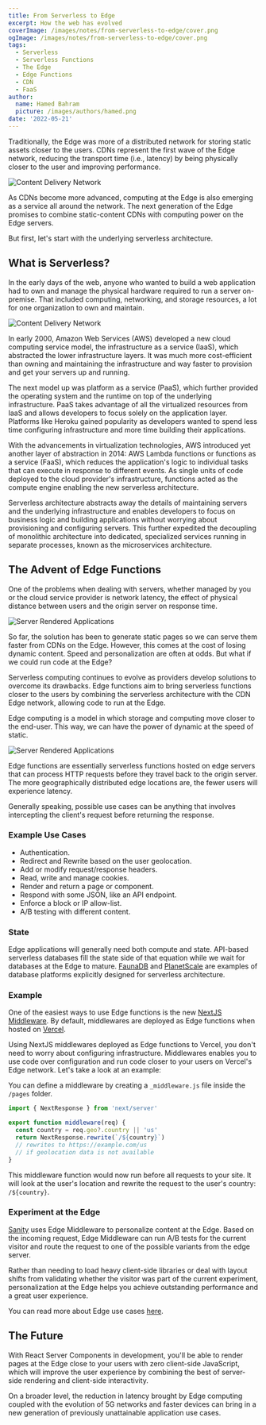 ---
title: From Serverless to Edge
excerpt: How the web has evolved
coverImage: /images/notes/from-serverless-to-edge/cover.png
ogImage: /images/notes/from-serverless-to-edge/cover.png
tags:
  - Serverless
  - Serverless Functions
  - The Edge
  - Edge Functions
  - CDN
  - FaaS
author:
  name: Hamed Bahram
  picture: /images/authors/hamed.png
date: '2022-05-21'
---

Traditionally, the Edge was more of a distributed network for storing
static assets closer to the users. CDNs represent the first wave of the
Edge network, reducing the transport time (i.e., latency) by being
physically closer to the user and improving performance.

![Content Delivery Network](/images/notes/from-serverless-to-edge/cdn)

As CDNs become more advanced, computing at the Edge is also emerging as a
service all around the network. The next generation of the Edge promises to
combine static-content CDNs with computing power on the Edge servers.

But first, let's start with the underlying serverless architecture.

## What is Serverless?

In the early days of the web, anyone who wanted to build a web application
had to own and manage the physical hardware required to run a server
on-premise. That included computing, networking, and storage resources, a
lot for one organization to own and maintain.

![Content Delivery Network](/images/notes/from-serverless-to-edge/serverless)

In early 2000, Amazon Web Services (AWS) developed a new cloud computing
service model, the infrastructure as a service (IaaS), which abstracted the
lower infrastructure layers. It was much more cost-efficient than owning
and maintaining the infrastructure and way faster to provision and get your
servers up and running.

The next model up was platform as a service (PaaS), which further provided
the operating system and the runtime on top of the underlying
infrastructure. PaaS takes advantage of all the virtualized resources from
IaaS and allows developers to focus solely on the application layer.
Platforms like Heroku gained popularity as developers wanted to spend less
time configuring infrastructure and more time building their applications.

With the advancements in virtualization technologies, AWS introduced yet
another layer of abstraction in 2014: AWS Lambda functions or functions as
a service (FaaS), which reduces the application's logic to individual tasks
that can execute in response to different events. As single units of code
deployed to the cloud provider's infrastructure, functions acted as the
compute engine enabling the new serverless architecture.

Serverless architecture abstracts away the details of maintaining servers
and the underlying infrastructure and enables developers to focus on
business logic and building applications without worrying about
provisioning and configuring servers. This further expedited the decoupling
of monolithic architecture into dedicated, specialized services running in
separate processes, known as the microservices architecture.

## The Advent of Edge Functions

One of the problems when dealing with servers, whether managed by you or
the cloud service provider is network latency, the effect of physical
distance between users and the origin server on response time.

![Server Rendered Applications](/images/notes/from-serverless-to-edge/ssr)

So far, the solution has been to generate static pages so we can serve them
faster from CDNs on the Edge. However, this comes at the cost of losing
dynamic content. Speed and personalization are often at odds. But what if
we could run code at the Edge?

Serverless computing continues to evolve as providers develop solutions to
overcome its drawbacks. Edge functions aim to bring serverless functions
closer to the users by combining the serverless architecture with the CDN
Edge network, allowing code to run at the Edge.

Edge computing is a model in which storage and computing move closer to the
end-user. This way, we can have the power of dynamic at the speed of
static.

![Server Rendered Applications](/images/notes/from-serverless-to-edge/edge)

Edge functions are essentially serverless functions hosted on edge servers
that can process HTTP requests before they travel back to the origin
server. The more geographically distributed edge locations are, the fewer
users will experience latency.

Generally speaking, possible use cases can be anything that involves
intercepting the client's request before returning the response.

### Example Use Cases

- Authentication.
- Redirect and Rewrite based on the user geolocation.
- Add or modify request/response headers.
- Read, write and manage cookies.
- Render and return a page or component.
- Respond with some JSON, like an API endpoint.
- Enforce a block or IP allow-list.
- A/B testing with different content.

### State

Edge applications will generally need both compute and state. API-based
serverless databases fill the state side of that equation while we wait for
databases at the Edge to mature. [FaunaDB](https://fauna.com/) and
[PlanetScale](https://planetscale.com/) are examples of database platforms
explicitly designed for serverless architecture.

### Example

One of the easiest ways to use Edge functions is the new
[NextJS Middleware](https://nextjs.org/docs/advanced-features/middleware).
By default, middlewares are deployed as Edge functions when hosted on
[Vercel](https://vercel.com).

Using NextJS middlewares deployed as Edge functions to Vercel, you don't
need to worry about configuring infrastructure. Middlewares enables you to
use code over configuration and run code closer to your users on Vercel's
Edge network. Let's take a look at an example:

You can define a middleware by creating a `_middleware.js` file inside the
`/pages` folder.

```jsx title="pages/_middleware.js"
import { NextResponse } from 'next/server'

export function middleware(req) {
  const country = req.geo?.country || 'us'
  return NextResponse.rewrite(`/${country}`)
  // rewrites to https://example.com/us
  // if geolocation data is not available
}
```

This middleware function would now run before all requests to your site. It
will look at the user's location and rewrite the request to the user's
country: `/${country}`.

### Experiment at the Edge

[Sanity](https://www.sanity.io/) uses Edge Middleware to personalize
content at the Edge. Based on the incoming request, Edge Middleware can run
A/B tests for the current visitor and route the request to one of the
possible variants from the edge server.

Rather than needing to load heavy client-side libraries or deal with layout
shifts from validating whether the visitor was part of the current
experiment, personalization at the Edge helps you achieve outstanding
performance and a great user experience.

You can read more about Edge use cases
[here](https://vercel.com/blog/vercel-edge-middleware-dynamic-at-the-speed-of-static).

## The Future

With React Server Components in development, you'll be able to render pages
at the Edge close to your users with zero client-side JavaScript, which
will improve the user experience by combining the best of server-side
rendering and client-side interactivity.

On a broader level, the reduction in latency brought by Edge computing
coupled with the evolution of 5G networks and faster devices can bring in a
new generation of previously unattainable application use cases.
